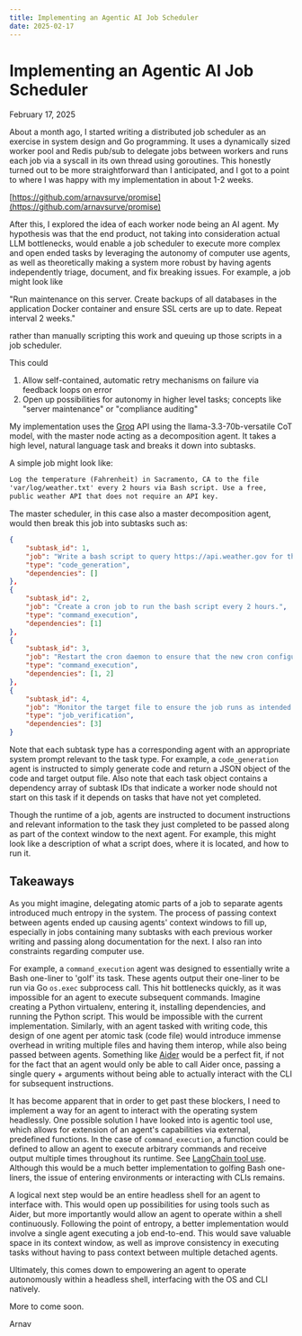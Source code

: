 ```yaml
---
title: Implementing an Agentic AI Job Scheduler
date: 2025-02-17
---
```


# Implementing an Agentic AI Job Scheduler

February 17, 2025

About a month ago, I started writing a distributed job scheduler as an exercise in system design and Go programming. It uses a dynamically sized worker
pool and Redis pub/sub to delegate jobs between workers and runs each job via a syscall in its own thread using goroutines. This honestly
turned out to be more straightforward than I anticipated, and I got to a point to where I was happy with my implementation in about 1-2 weeks.

[https://github.com/arnavsurve/promise](https://github.com/arnavsurve/promise)

After this, I explored the idea of each worker node being an AI agent. My hypothesis was that the end product, not taking into
consideration actual LLM bottlenecks, would enable a job scheduler to execute more complex and open ended tasks by leveraging the autonomy of
computer use agents, as well as theoretically making a system more robust by having agents independently triage, document, and fix breaking
issues. For example, a job might look like

"Run maintenance on this server. Create backups of all databases in the application Docker container and ensure SSL certs are up to date.
Repeat interval 2 weeks."

rather than manually scripting this work and queuing up those scripts in a job scheduler.

This could

1. Allow self-contained, automatic retry mechanisms on failure via feedback loops on error
2. Open up possibilities for autonomy in higher level tasks; concepts like "server maintenance" or "compliance auditing"

My implementation uses the [Groq](https://groq.com) API using the llama-3.3-70b-versatile CoT model, with the master node acting as a decomposition
agent. It takes a high level, natural language task and breaks it down into subtasks.

A simple job might look like:

```html
Log the temperature (Fahrenheit) in Sacramento, CA to the file 
'var/log/weather.txt' every 2 hours via Bash script. Use a free, 
public weather API that does not require an API key.
```

The master scheduler, in this case also a master decomposition agent, would then break this job into subtasks such as:

```json
{
	"subtask_id": 1,
	"job": "Write a bash script to query https://api.weather.gov for the current temperature in Sacramento, CA. Log this data into the file /var/log/weather.txt.",
	"type": "code_generation",
	"dependencies": []
},
{
	"subtask_id": 2,
	"job": "Create a cron job to run the bash script every 2 hours.",
	"type": "command_execution",
	"dependencies": [1]
},
{
	"subtask_id": 3,
	"job": "Restart the cron daemon to ensure that the new cron configuration is loaded and the job starts executing.",
	"type": "command_execution",
	"dependencies": [1, 2]
},
{
	"subtask_id": 4,
	"job": "Monitor the target file to ensure the job runs as intended. If not, submit a new job to the scheduler to fix the issue.",
	"type": "job_verification",
	"dependencies": [3]
}
```

Note that each subtask type has a corresponding agent with an appropriate system prompt relevant to the task type. For example, a `code_generation`
agent is instructed to simply generate code and return a JSON object of the code and target output file. Also note that each task object contains a
dependency array of subtask IDs that indicate a worker node should not start on this task if it depends on tasks that have not yet completed.

Though the runtime of a job, agents are instructed to document instructions and relevant information to the task they just completed to be passed
along as part of the context window to the next agent. For example, this might look like a description of what a script does, where it is located,
and how to run it.

## Takeaways

As you might imagine, delegating atomic parts of a job to separate agents introduced much entropy in the system. The process of passing
context between agents ended up causing agents' context windows to fill up, especially in jobs containing many subtasks with each previous worker
writing and passing along documentation for the next. I also ran into constraints regarding computer use.

For example, a `command_execution` agent was designed to essentially write a Bash one-liner to 'golf' its task. These agents output their one-liner
to be run via Go `os.exec` subprocess call. This hit bottlenecks quickly, as it was impossible for an agent to execute subsequent commands. Imagine
creating a Python virtualenv, entering it, installing dependencies, and running the Python script. This would be impossible with the current implementation.
Similarly, with an agent tasked with writing code, this design of one agent per atomic task (code file) would introduce immense overhead in writing multiple
files and having them interop, while also being passed between agents. Something like [Aider](https://aider.chat/) would be a perfect fit, if not for
the fact that an agent would only be able to call Aider once, passing a single query + arguments without being able to actually interact with the CLI for
subsequent instructions.

It has become apparent that in order to get past these blockers, I need to implement a way for an agent to interact with the operating system headlessly. One
possible solution I have looked into is agentic tool use, which allows for extension of an agent's capabilities via external, predefined functions. In the
case of `command_execution`, a function could be defined to allow an agent to execute arbitrary commands and receive output multiple times throughout its runtime.
See [LangChain tool use](https://python.langchain.com/docs/integrations/chat/reka/#define-the-tools). Although this would be a much better implementation to golfing Bash one-liners,
the issue of entering environments or interacting with CLIs remains.

A logical next step would be an entire headless shell for an agent to interface with. This would open up possibilities for using tools such as Aider, but more importantly 
would allow an agent to operate within a shell continuously. Following the point of entropy, a better implementation would involve a single agent executing a job end-to-end. This 
would save valuable space in its context window, as well as improve consistency in executing tasks without having to pass context between multiple detached agents.

Ultimately, this comes down to empowering an agent to operate autonomously within a headless shell, interfacing with the OS and CLI natively.

More to come soon.

Arnav
